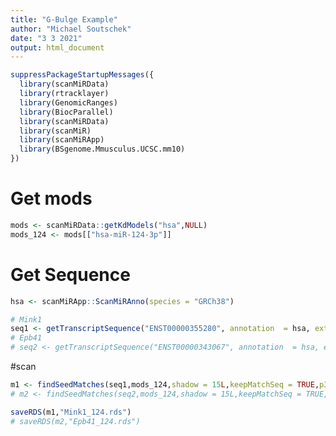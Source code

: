 ```yaml
---
title: "G-Bulge Example"
author: "Michael Soutschek"
date: "3 3 2021"
output: html_document
---
```



```r
suppressPackageStartupMessages({
  library(scanMiRData)
  library(rtracklayer)
  library(GenomicRanges)
  library(BiocParallel)
  library(scanMiRData)
  library(scanMiR)
  library(scanMiRApp)
  library(BSgenome.Mmusculus.UCSC.mm10)
})
```


# Get mods
```r
mods <- scanMiRData::getKdModels("hsa",NULL)
mods_124 <- mods[["hsa-miR-124-3p"]]
```

# Get Sequence
```r
hsa <- scanMiRApp::ScanMiRAnno(species = "GRCh38")

# Mink1
seq1 <- getTranscriptSequence("ENST00000355280", annotation  = hsa, extract = "UTRonly")
# Epb41
# seq2 <- getTranscriptSequence("ENST00000343067", annotation  = hsa, extract = "UTRonly")
```

#scan
```r
m1 <- findSeedMatches(seq1,mods_124,shadow = 15L,keepMatchSeq = TRUE,p3.extra = TRUE)
# m2 <- findSeedMatches(seq2,mods_124,shadow = 15L,keepMatchSeq = TRUE,p3.extra = TRUE)

saveRDS(m1,"Mink1_124.rds")
# saveRDS(m2,"Epb41_124.rds")
```

